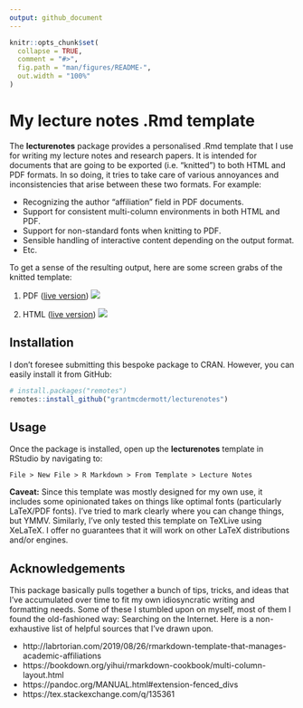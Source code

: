 ```yaml
---
output: github_document
---
```


<!-- README.md is generated from README.Rmd. Please edit that file -->

```r
knitr::opts_chunk$set(
  collapse = TRUE,
  comment = "#>",
  fig.path = "man/figures/README-",
  out.width = "100%"
)
```

# My lecture notes .Rmd template

<!-- badges: start -->
<!-- badges: end -->

The **lecturenotes** package provides a personalised .Rmd template that I use 
for writing my lecture notes and research papers. It is intended for documents
that are going to be exported (i.e.  "knitted") to both HTML and PDF formats. In 
so doing, it tries to take care of various annoyances and inconsistencies that 
arise between these two formats. For example:

- Recognizing the author "affiliation" field in PDF documents.
- Support for consistent multi-column environments in both HTML and PDF.
- Support for non-standard fonts when knitting to PDF.
- Sensible handling of interactive content depending on the output format.
- Etc.

To get a sense of the resulting output, here are some screen grabs of the knitted template:

1. PDF ([live version](https://github.com/grantmcdermott/lecturenotes/blob/master/inst/rmarkdown/templates/template-name/skeleton/skeleton.pdf))
  ![](man/figures/knitted-pdf.png)

2. HTML ([live version](http://raw.githack.com/grantmcdermott/lecturenotes/master/inst/rmarkdown/templates/template-name/skeleton/skeleton.html))
  ![](man/figures/knitted-html.png) 

## Installation

I don't foresee submitting this bespoke package to CRAN. However, you can easily
install it from GitHub:

``` r
# install.packages("remotes")
remotes::install_github("grantmcdermott/lecturenotes")
```
## Usage

Once the package is installed, open up the **lecturenotes** template in RStudio 
by navigating to: 

```
File > New File > R Markdown > From Template > Lecture Notes
```

**Caveat:** Since this template was mostly designed for my own use, it includes
some opinionated takes on things like optimal fonts (particularly LaTeX/PDF 
fonts). I've tried to mark clearly where you can change things, but YMMV. 
Similarly, I've only tested this template on TeXLive using XeLaTeX. I offer no
guarantees that it will work on other LaTeX distributions and/or engines.

## Acknowledgements

This package basically pulls together a bunch of tips, tricks, and ideas that 
I've accumulated over time to fit my own idiosyncratic writing and formatting
needs. Some of these I stumbled upon on myself, most of them I found the
old-fashioned way: Searching on the Internet. Here is a non-exhaustive list of
helpful sources that I've drawn upon.

- http://labrtorian.com/2019/08/26/rmarkdown-template-that-manages-academic-affiliations
- https://bookdown.org/yihui/rmarkdown-cookbook/multi-column-layout.html
- https://pandoc.org/MANUAL.html#extension-fenced_divs
- https://tex.stackexchange.com/q/135361

